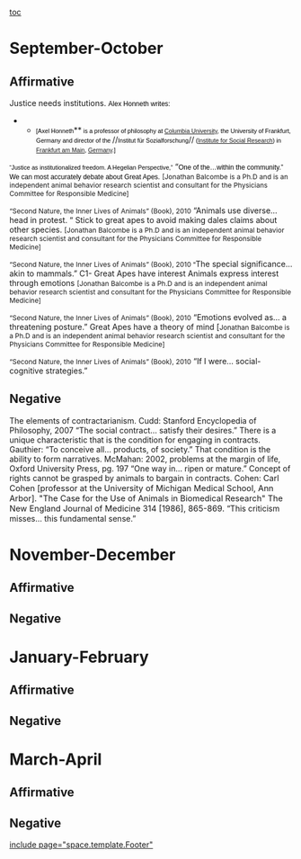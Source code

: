 [[toc]]
=September-October= 
==Affirmative== 
Justice needs institutions.
<span style="color: black; font-family: 'Trebuchet MS',sans-serif; font-size: 9pt;">Alex Honneth writes:</span>
**<span style="color: black; font-family: Arial,sans-serif; font-size: 8pt;">[Axel Honneth</span>**<span style="color: black; font-family: Arial,sans-serif; font-size: 8pt;"> is a professor of philosophy at </span><span style="color: #0645ad; font-family: Arial,sans-serif; font-size: 8pt;">[[http://en.wikipedia.org/wiki/Columbia_University|Columbia University]]</span><span style="color: black; font-family: Arial,sans-serif; font-size: 8pt;">, the University of Frankfurt, Germany and director of the </span>//<span style="color: black; font-family: Arial,sans-serif; font-size: 8pt;">Institut für Sozialforschung</span>//<span style="color: black; font-family: Arial,sans-serif; font-size: 8pt;"> (</span><span style="color: #0645ad; font-family: Arial,sans-serif; font-size: 8pt;">[[http://en.wikipedia.org/wiki/Institute_for_Social_Research|Institute for Social Research]]</span><span style="color: black; font-family: Arial,sans-serif; font-size: 8pt;">) in </span><span style="color: #0645ad; font-family: Arial,sans-serif; font-size: 8pt;">[[http://en.wikipedia.org/wiki/Frankfurt_am_Main|Frankfurt am Main]]</span><span style="color: black; font-family: Arial,sans-serif; font-size: 8pt;">, </span><span style="color: #0645ad; font-family: Arial,sans-serif; font-size: 8pt;">[[http://en.wikipedia.org/wiki/Germany|Germany]]</span><span style="color: black; font-family: Arial,sans-serif; font-size: 8pt;">.]</span>
<span style="color: black; font-family: Arial,sans-serif; font-size: 8pt;">“Justice as institutionalized freedom. A Hegelian Perspective,”</span>
“<span style="color: black; font-family: 'Trebuchet MS',sans-serif; font-size: 9pt;">One of the…within the community.”</span>
<span style="color: black; font-family: 'Trebuchet MS',sans-serif; font-size: 9pt;">We can most accurately debate about Great Apes.</span>
<span style="font-size: 9pt;">[Jonathan Balcombe is a Ph.D and is an independent animal behavior research scientist and consultant for the Physicians Committee for Responsible Medicine]</span>



<span style="font-size: 9pt;"> “Second Nature, the Inner Lives of Animals” (Book), 2010</span>
“Animals use diverse… head in protest. “
Stick to great apes to avoid making dales claims about other species.
<span style="font-size: 9pt;">[Jonathan Balcombe is a Ph.D and is an independent animal behavior research scientist and consultant for the Physicians Committee for Responsible Medicine]</span>



<span style="font-size: 9pt;"> “Second Nature, the Inner Lives of Animals” (Book), 2010</span>
<span style="color: black; font-family: 'Trebuchet MS',sans-serif; font-size: 9pt;">“</span>The special significance… akin to mammals.”
C1- Great Apes have interest
Animals express interest through emotions
<span style="font-size: 9pt;">[Jonathan Balcombe is a Ph.D and is an independent animal behavior research scientist and consultant for the Physicians Committee for Responsible Medicine]</span>



<span style="font-size: 9pt;"> “Second Nature, the Inner Lives of Animals” (Book), 2010</span>
“Emotions evolved as… a threatening posture.”
Great Apes have a theory of mind
[<span style="font-size: 9pt;">Jonathan Balcombe is a Ph.D and is an independent animal behavior research scientist and consultant for the Physicians Committee for Responsible Medicine]</span>



<span style="font-size: 9pt;"> “Second Nature, the Inner Lives of Animals” (Book), 2010</span>
“If I were… social-cognitive strategies.”

==Negative== 
The elements of contractarianism. Cudd:
Stanford Encyclopedia of Philosophy, 2007
“The social contract… satisfy their desires.”
There is a unique characteristic that is the condition for engaging in contracts. Gauthier:
“To conceive all… products, of society.”
That condition is the ability to form narratives. McMahan:
2002, problems at the margin of life, Oxford University Press, pg. 197
“<span style="text-decoration: none;">One way in…</span> ripen or mature.”
Concept of rights cannot be grasped by animals to bargain in contracts. Cohen:
<span style="font-size: 11pt;">Carl Cohen [professor at the University of Michigan Medical School, Ann Arbor]. "The Case for the Use of Animals in Biomedical Research" The New England Journal of Medicine 314 [1986], 865-869.</span>
“This criticism misses… <span style="text-decoration: none;">this fundamental sense</span>.”

=November-December= 
==Affirmative== 
==Negative== 

=January-February= 
==Affirmative== 
==Negative== 

=March-April= 
==Affirmative== 
==Negative== 

[[include page="space.template.Footer"]]